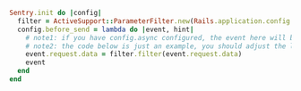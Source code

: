 ```ruby
Sentry.init do |config|
  filter = ActiveSupport::ParameterFilter.new(Rails.application.config.filter_parameters)
  config.before_send = lambda do |event, hint|
    # note1: if you have config.async configured, the event here will be a Hash instead of an Event object
    # note2: the code below is just an example, you should adjust the logic based on your needs
    event.request.data = filter.filter(event.request.data)
    event
  end
end
```
